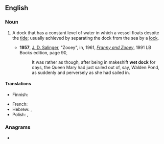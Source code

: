 ==English==

===Noun===
{{wikipedia}}
{{en-noun}}

# {{lb|en|nautical}} A dock that has a constant level of water in which a vessel floats despite the [[tide]]; usually achieved by separating the dock from the sea by a [[lock]].
#* '''1957''', [[w:J. D. Salinger|J. D. Salinger]], "Zooey", in, 1961, ''[[w:Franny and Zooey|Franny and Zooey]]'', 1991 LB Books edition, page 90,
#*: It was rather as though, after being in makeshift '''wet dock''' for days, the Queen Mary<!--sic sans italics--> had just sailed out of, say, Walden Pond, as suddenly and perversely as she had sailed in.

====Translations====
{{trans-top|dock that has a constant level of water}}
* Finnish: {{t|fi|laivatokka}}
{{trans-mid}}
* French: {{t+|fr|darse|f}}
* Hebrew: {{t+|he|בְּרֵכַת עֲגִינָה|f|tr=brekhat agina}}, {{t+|he|מַעֲגַן סָכוּר|m|tr=ma'agan sakhur}}
* Polish: {{t+|pl|basen|m}}, {{t+|pl|[[basen]] [[portowy]]|m}}
{{trans-bottom}}

===Anagrams===
* {{anagrams|en|a=cdekotw|twocked}}